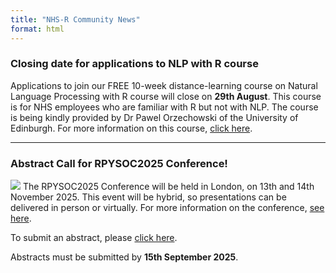 ```yaml
---
title: "NHS-R Community News"
format: html
---
```


### Closing date for applications to NLP with R course

Applications to join our FREE 10-week distance-learning course on Natural Language Processing with R course will close on **29th August**.
This course is for NHS employees who are familiar with R but not with NLP.
The course is being kindly provided by Dr Pawel Orzechowski of the University of Edinburgh.
For more information on this course, [click here](#nlp).

-----

### Abstract Call for RPYSOC2025 Conference!

![](img/RPYSOC25_banner.png)
The RPYSOC2025 Conference will be held in London, on 13th and 14th November 2025. 
This event will be hybrid, so presentations can be delivered in person or virtually.
For more information on the conference, [see here](#conference).

To submit an abstract, please [click here](https://www.smartsurvey.co.uk/s/YQAO3E/).

Abstracts must be submitted by **15th September 2025**.
